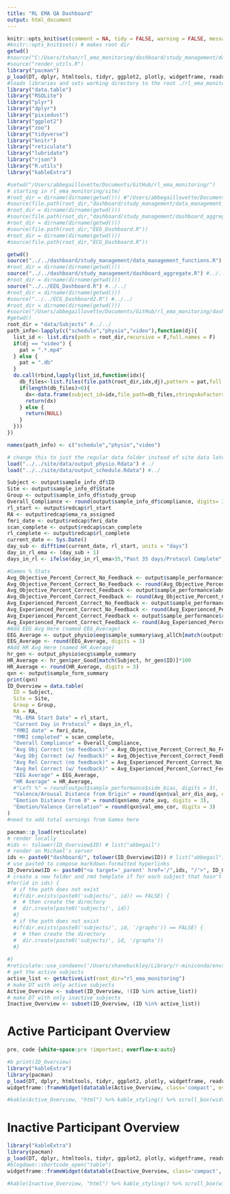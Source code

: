 ```yaml
---
title: "RL EMA QA Dashboard"
output: html_document
---
```


```r
knitr::opts_knit$set(comment = NA, tidy = FALSE, warning = FALSE, message = FALSE, root.dir = '../..')
#knitr::opts_knit$set() # makes root dir
getwd()
#source("C:/Users/tshan/rl_ema_monitoring/dashboard/study_management/data_management_functions.R")
#source("render_utils.R")
library("pacman")
p_load(DT, dplyr, htmltools, tidyr, ggplot2, plotly, widgetframe, readr)
#loads libraries and sets working directory to the root ./rl_ema_monitoring
library("data.table")
library("RSQLite")
library("plyr")
library("dplyr")
library("pixiedust")
library("ggplot2")
library("zoo")
library("tidyverse")
library("knitr")
library("reticulate")
library("lubridate")
library("rjson")
library("R.utils")
library("kableExtra")
```

```r

#setwd("/Users/abbegaillovette/Documents/GitHub/rl_ema_monitoring/")
# starting in rl_ema_monitoring/site/
#root_dir = dirname(dirname(getwd())) #"/Users/abbegaillovette/Documents/GitHub/rl_ema_monitoring/"
#source(file.path(root_dir,"dashboard/study_management/data_management_functions.R"))
#root_dir = dirname(dirname(getwd()))
#source(file.path(root_dir,"dashboard/study_management/dashboard_aggregate.R"))
#root_dir = dirname(dirname(getwd()))
#source(file.path(root_dir,"EEG_Dashboard.R"))
#root_dir = dirname(dirname(getwd()))
#source(file.path(root_dir,"ECG_Dashboard.R"))

getwd()
source("../../dashboard/study_management/data_management_functions.R") #../../
#root_dir = dirname(dirname(getwd()))
source("../../dashboard/study_management/dashboard_aggregate.R") #../../
#root_dir = dirname(dirname(getwd()))
source("../../EEG_Dashboard.R") #../../
#root_dir = dirname(dirname(getwd()))
#source("../../ECG_Dashboard2.R") #../../
#root_dir = dirname(dirname(getwd()))
#source("/Users/abbegaillovette/Documents/GitHub/rl_ema_monitoring/dashboard/study_management/RC_pull.R")
#getwd()
root_dir = "data/Subjects" #../../
path_info<-lapply(c("schedule","physio","video"),function(dj){
  list_id <- list.dirs(path = root_dir,recursive = F,full.names = F)
  if(dj == "video") {
    pat = ".*.mp4"
  } else {
    pat = ".db"
  }
  do.call(rbind,lapply(list_id,function(idx){
    db_files<-list.files(file.path(root_dir,idx,dj),pattern = pat,full.names = T,recursive = F,include.dirs = F)
    if(length(db_files)>0){
      dx<-data.frame(subject_id=idx,file_path=db_files,stringsAsFactors = F)
      return(dx)
    } else {
      return(NULL)
    }
  }))
})

names(path_info) <- c("schedule","physio","video")

# change this to just the regular data folder instead of site data later
load("../../site/data/output_physio.Rdata") #../
load("../../site/data/output_schedule.Rdata") #../

Subject <- output$sample_info_df$ID
Site <- output$sample_info_df$State
Group <- output$sample_info_df$study_group
Overall_Compliance <- round(output$sample_info_df$compliance, digits= 3)
rl_start <- output$redcap$rl_start
RA <- output$redcap$ema_ra_assigned
fmri_date <- output$redcap$fmri_date
scan_complete <- output$redcap$scan_complete
rl_complete <- output$redcap$rl_complete
current_date <- Sys.Date()
day_sub <- difftime(current_date, rl_start, units = "days")
day_in_rl_ema <- (day_sub + 1)
days_in_rl <- ifelse(day_in_rl_ema>35,"Past 35 days/Protocol Complete",day_in_rl_ema)

#Games % Stats
Avg_Objective_Percent_Correct_No_Feedback <- output$sample_performance$abs_accurate_nofeed
Avg_Objective_Percent_Correct_No_Feedback <- round(Avg_Objective_Percent_Correct_No_Feedback, digits = 3)
Avg_Objective_Percent_Correct_Feedback <- output$sample_performance$abs_accurate_feed
Avg_Objective_Percent_Correct_Feedback <- round(Avg_Objective_Percent_Correct_Feedback, digits = 3)
Avg_Experienced_Percent_Correct_No_Feedback <- output$sample_performance$relative_accuracy_nofeed
Avg_Experienced_Percent_Correct_No_Feedback <- round(Avg_Experienced_Percent_Correct_No_Feedback, digits = 3)
Avg_Experienced_Percent_Correct_Feedback <- output$sample_performance$relative_accuracy_feed
Avg_Experienced_Percent_Correct_Feedback <- round(Avg_Experienced_Percent_Correct_Feedback, digits = 3)
#Add EEG Avg Here (named EEG_Average)
EEG_Average <- output_physio$eeg$sample_summary$avg_allCh[match(output$sample_info_df$ID, output_physio$eeg$sample_summary$ID)]
EEG_Average <- round(EEG_Average, digits = 3)
#Add HR Avg Here (named HR_Average)
hr_gen <- output_physio$ecg$sample_summary
HR_Average <- hr_gen$per_Good[match(Subject, hr_gen$ID)]*100
HR_Average <- round(HR_Average, digits = 3)
qxn <- output$sample_form_summary
print(qxn)
ID_Overview = data.table(
  ID = Subject,
  Site = Site,
  Group = Group,
  RA = RA,
  "RL-EMA Start Date" = rl_start,
  "Current Day in Protocol" = days_in_rl,
  "fMRI date" = fmri_date,
  "fMRI completed" = scan_complete,
  "Overall Compliance" = Overall_Compliance,
  "Avg Obj Correct (no feedback)" = Avg_Objective_Percent_Correct_No_Feedback,
  "Avg Obj Correct (w/ feedback)" = Avg_Objective_Percent_Correct_Feedback,
  "Avg Rel Correct (no feedback)" = Avg_Experienced_Percent_Correct_No_Feedback,
  "Avg Rel Correct (w/ feedback)" = Avg_Experienced_Percent_Correct_Feedback,
  "EEG Average" = EEG_Average,
  "HR Average" = HR_Average,
  #"Left %" = round(output$sample_performance$side_bias, digits = 3),
  "Valence/Arousal Distance from Origin" = round(qxn$val_arr_dis_avg, digits = 3),
  "Emotion Distance from 0" = round(qxn$emo_rate_avg, digits = 3),
  "Emotion/Valence Correlation" = round(qxn$val_emo_cor, digits = 3)
)
#need to add total earnings from Games here
```

```r
pacman::p_load(reticulate)
# render locally
#ids <- tolower(ID_Overview$ID) # list("abbegail")
# render on Michael's server
ids <- paste0("dashboard/", tolower(ID_Overview$ID)) # list("abbegail")
# use paste0 to compose markdown-formatted hyperlinks
ID_Overview$ID <- paste0("<a target='_parent' href='/",ids, "/'>", ID_Overview$ID, "</a>") # subjects/
# create a new folder and rmd template if for each subject that hasn't been initialized
#for(id in ids) {
  # if the path does not exist
  #if(dir.exists(paste0('subjects/', id)) == FALSE) {
  #  # then create the directory
  #  dir.create(paste0('subjects/', id))
  #}
  # if the path does not exist
  #if(dir.exists(paste0('subjects/', id, '/graphs')) == FALSE) {
  #  # then create the directory
  #  dir.create(paste0('subjects/', id, '/graphs'))
  #}
  
#}
#reticulate::use_condaenv('/Users/shanebuckley/Library/r-miniconda/envs/r-reticulate')
# get the active subjects
active_list <- getActiveList(root_dir="rl_ema_monitoring")
# make DT with only active subjects
Active_Overview <- subset(ID_Overview, !(ID %in% active_list))
# make DT with only inactive subjects
Inactive_Overview <- subset(ID_Overview, (ID %in% active_list))
```

# Active Participant Overview
```css
pre, code {white-space:pre !important; overflow-x:auto}
```

```r
#b print(ID_Overview)
library("kableExtra")
library(pacman)
p_load(DT, dplyr, htmltools, tidyr, ggplot2, plotly, widgetframe, readr)
widgetframe::frameWidget(datatable(Active_Overview, class='compact', escape=1, selection='none', extensions = "Scroller", options = list(scrollX = TRUE, scroller = TRUE))) # Active 

#kable(Active_Overview, "html") %>% kable_styling() %>% scroll_box(width = "100%") 
```

# Inactive Participant Overview

```r
library("kableExtra")
library(pacman)
p_load(DT, dplyr, htmltools, tidyr, ggplot2, plotly, widgetframe, readr)
#blogdown::shortcode_open("table")
widgetframe::frameWidget(datatable(Inactive_Overview, class='compact', escape=1, selection='none', extensions = "Scroller", options = list(scrollX = TRUE, scroller = TRUE)))

#kable(Inactive_Overview, "html") %>% kable_styling() %>% scroll_box(width = "100%") 
```
